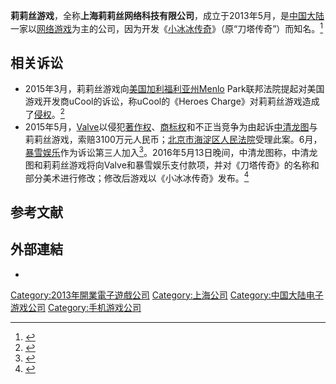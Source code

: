 {{NoteTA
| G1 = Games
}}

{{Infobox company
| name = 上海莉莉丝网络科技有限公司
| name_en =Shanghai Lilith Technology Corporation
| other_text = 莉莉丝游戏（Lilith Games）
| logo =
| caption =
| type =
| traded_as = 
| foundation = 
| defunct = 
| location = {{CHN}}
| chairman =
| pres==
| CEO =王信文（Kenny Wang）
| CFO =
| CMO =
| key_people =
| industry = [[在线游戏|在线游戏]]
| location = 上海
| products =小冰冰传奇、剑与家园、艾彼、迷失岛2、万国觉醒、剑与远征、南瓜先生2
| homepage = https://www.lilithgames.com/cn/
}}

'''莉莉丝游戏'''，全称'''上海莉莉丝网络科技有限公司'''，成立于2013年5月，是[[中国大陆|中国大陆]]一家以[[网络游戏|网络游戏]]为主的公司，因为开发《[[小冰冰传奇|小冰冰传奇]]》（原“刀塔传奇”）而知名。<ref>{{cite news |title=莉莉丝宣布 英雄互娱成为剑与家园硬核联盟联合发行方--游戏--人民网 |url=http://game.people.com.cn/n1/2017/0727/c218877-29432118.html |accessdate=2021-11-03 |work=人民网}}</ref>

==相关诉讼==
* 2015年3月，莉莉丝游戏向[[美国|美国]][[加利福利亚州|加利福利亚州]]Menlo Park联邦法院提起对美国游戏开发商uCool的诉讼，称uCool的《Heroes Charge》对莉莉丝游戏造成了[[侵权|侵权]]。<ref>{{Cite web |url=http://game.people.com.cn/n/2015/0323/c48662-26734226.html |title=莉莉丝在美起诉《Heroes Charge》开发商 |accessdate=2016-05-18 |archive-date=2016-06-10 |archive-url=https://web.archive.org/web/20160610164829/http://game.people.com.cn/n/2015/0323/c48662-26734226.html |dead-url=no }}</ref>
* 2015年5月，[[Valve|Valve]]以侵犯[[著作权|著作权]]、[[商标权|商标权]]和不正当竞争为由起诉[[中清龙图|中清龙图]]与莉莉丝游戏，索赔3100万元人民币；[[北京市海淀区人民法院|北京市海淀区人民法院]]受理此案。6月，[[暴雪娱乐|暴雪娱乐]]作为诉讼第三人加入<ref>{{cite news |title=暴雪突举版权大棒：手游或成侵权盗版重灾区 |url=https://tech.huanqiu.com/article/9CaKrnJJVTY |accessdate=2021-11-03 |work=环球网}}</ref>。2016年5月13日晚间，中清龙图称，中清龙图和莉莉丝游戏将向Valve和暴雪娱乐支付款项，并对《刀塔传奇》的名称和部分美术进行修改；修改后游戏以《小冰冰传奇》发布。<ref>{{Cite web |url=http://www.jiemian.com/article/649657.html |title=《刀塔传奇》侵权案尘埃落定 龙图和莉莉丝将赔款并修改作品 |accessdate=2016-05-18 |archive-date=2016-05-30 |archive-url=https://web.archive.org/web/20160530073152/http://www.jiemian.com/article/649657.html |dead-url=no }}</ref>

== 参考文献 ==
{{Reflist}}

== 外部連結 ==
* {{Official website|1=http://www.lilithgames.com/cn}}

{{主要中国大陆电子游戏公司}}

{{DEFAULTSORT:Li Li Si You Xi}}
[[Category:2013年開業電子遊戲公司|Category:2013年開業電子遊戲公司]]
[[Category:上海公司|Category:上海公司]]
[[Category:中国大陆电子游戏公司|Category:中国大陆电子游戏公司]]
[[Category:手机游戏公司|Category:手机游戏公司]]

{{china-videogame-company-stub}}